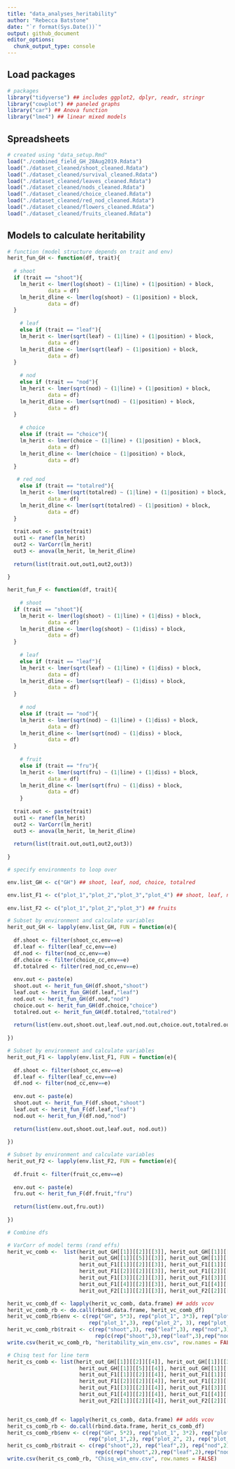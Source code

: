 ```yaml
---
title: "data_analyses_heritability"
author: "Rebecca Batstone"
date: "`r format(Sys.Date())`"
output: github_document
editor_options: 
  chunk_output_type: console
---
```


## Load packages

```r
# packages
library("tidyverse") ## includes ggplot2, dplyr, readr, stringr
library("cowplot") ## paneled graphs
library("car") ## Anova function
library("lme4") ## linear mixed models
```

## Spreadsheets

```r
# created using "data_setup.Rmd"
load("./combined_field_GH_28Aug2019.Rdata")
load("./dataset_cleaned/shoot_cleaned.Rdata")
load("./dataset_cleaned/survival_cleaned.Rdata")
load("./dataset_cleaned/leaves_cleaned.Rdata")
load("./dataset_cleaned/nods_cleaned.Rdata")
load("./dataset_cleaned/choice_cleaned.Rdata")
load("./dataset_cleaned/red_nod_cleaned.Rdata")
load("./dataset_cleaned/flowers_cleaned.Rdata")
load("./dataset_cleaned/fruits_cleaned.Rdata")
```

## Models to calculate heritability

```r

# function (model structure depends on trait and env)
herit_fun_GH <- function(df, trait){
  
  # shoot
  if (trait == "shoot"){
    lm_herit <- lmer(log(shoot) ~ (1|line) + (1|position) + block,
             data = df)
    lm_herit_dline <- lmer(log(shoot) ~ (1|position) + block,
             data = df)
  }
  
    # leaf
    else if (trait == "leaf"){
    lm_herit <- lmer(sqrt(leaf) ~ (1|line) + (1|position) + block,
             data = df)
    lm_herit_dline <- lmer(sqrt(leaf) ~ (1|position) + block,
             data = df)
  }
  
    # nod
    else if (trait == "nod"){
    lm_herit <- lmer(sqrt(nod) ~ (1|line) + (1|position) + block,
             data = df)
    lm_herit_dline <- lmer(sqrt(nod) ~ (1|position) + block,
             data = df)
  }
  
    # choice
    else if (trait == "choice"){
    lm_herit <- lmer(choice ~ (1|line) + (1|position) + block,
             data = df)
    lm_herit_dline <- lmer(choice ~ (1|position) + block,
             data = df)
  }

   # red_nod
    else if (trait == "totalred"){
    lm_herit <- lmer(sqrt(totalred) ~ (1|line) + (1|position) + block,
             data = df)
    lm_herit_dline <- lmer(sqrt(totalred) ~ (1|position) + block,
             data = df)
  }
  
  trait.out <- paste(trait)
  out1 <- ranef(lm_herit)
  out2 <- VarCorr(lm_herit)
  out3 <- anova(lm_herit, lm_herit_dline)
  
  return(list(trait.out,out1,out2,out3))
  
}

herit_fun_F <- function(df, trait){
  
    # shoot
  if (trait == "shoot"){
    lm_herit <- lmer(log(shoot) ~ (1|line) + (1|diss) + block,
             data = df)
    lm_herit_dline <- lmer(log(shoot) ~ (1|diss) + block,
             data = df)
  }
  
    # leaf
    else if (trait == "leaf"){
    lm_herit <- lmer(sqrt(leaf) ~ (1|line) + (1|diss) + block,
             data = df)
    lm_herit_dline <- lmer(sqrt(leaf) ~ (1|diss) + block,
             data = df)
  }
  
    # nod
    else if (trait == "nod"){
    lm_herit <- lmer(sqrt(nod) ~ (1|line) + (1|diss) + block,
             data = df)
    lm_herit_dline <- lmer(sqrt(nod) ~ (1|diss) + block,
             data = df)
  }
  
    # fruit
    else if (trait == "fru"){
    lm_herit <- lmer(sqrt(fru) ~ (1|line) + (1|diss) + block,
             data = df)
    lm_herit_dline <- lmer(sqrt(fru) ~ (1|diss) + block,
             data = df)
    }
  
  trait.out <- paste(trait)
  out1 <- ranef(lm_herit)
  out2 <- VarCorr(lm_herit)
  out3 <- anova(lm_herit, lm_herit_dline)
  
  return(list(trait.out,out1,out2,out3))
  
}

# specify environments to loop over

env.list_GH <- c("GH") ## shoot, leaf, nod, choice, totalred

env.list_F1 <- c("plot_1","plot_2","plot_3","plot_4") ## shoot, leaf, nod
  
env.list_F2 <- c("plot_1","plot_2","plot_3") ## fruits

# Subset by environment and calculate variables
herit_out_GH <- lapply(env.list_GH, FUN = function(e){
  
  df.shoot <- filter(shoot_cc,env==e)
  df.leaf <- filter(leaf_cc,env==e)
  df.nod <- filter(nod_cc,env==e)
  df.choice <- filter(choice_cc,env==e)
  df.totalred <- filter(red_nod_cc,env==e)
  
  env.out <- paste(e)
  shoot.out <- herit_fun_GH(df.shoot,"shoot")
  leaf.out <- herit_fun_GH(df.leaf,"leaf")
  nod.out <- herit_fun_GH(df.nod,"nod")
  choice.out <- herit_fun_GH(df.choice,"choice")
  totalred.out <- herit_fun_GH(df.totalred,"totalred")
  
  return(list(env.out,shoot.out,leaf.out,nod.out,choice.out,totalred.out))
  
})

# Subset by environment and calculate variables
herit_out_F1 <- lapply(env.list_F1, FUN = function(e){
  
  df.shoot <- filter(shoot_cc,env==e)
  df.leaf <- filter(leaf_cc,env==e)
  df.nod <- filter(nod_cc,env==e)
  
  env.out <- paste(e)
  shoot.out <- herit_fun_F(df.shoot,"shoot")
  leaf.out <- herit_fun_F(df.leaf,"leaf")
  nod.out <- herit_fun_F(df.nod,"nod")
  
  return(list(env.out,shoot.out,leaf.out, nod.out))
  
})

# Subset by environment and calculate variables
herit_out_F2 <- lapply(env.list_F2, FUN = function(e){
  
  df.fruit <- filter(fruit_cc,env==e)
  
  env.out <- paste(e)
  fru.out <- herit_fun_F(df.fruit,"fru")
  
  return(list(env.out,fru.out))
  
})

# Combine dfs

# VarCorr of model terms (rand effs)
herit_vc_comb <-  list(herit_out_GH[[1]][[2]][[3]], herit_out_GH[[1]][[3]][[3]], herit_out_GH[[1]][[4]][[3]],
                       herit_out_GH[[1]][[5]][[3]], herit_out_GH[[1]][[6]][[3]], ## GH only
                       herit_out_F1[[1]][[2]][[3]], herit_out_F1[[1]][[3]][[3]], herit_out_F1[[1]][[4]][[3]], ## p1
                       herit_out_F1[[2]][[2]][[3]], herit_out_F1[[2]][[3]][[3]], herit_out_F1[[2]][[4]][[3]], ## p2
                       herit_out_F1[[3]][[2]][[3]], herit_out_F1[[3]][[3]][[3]], herit_out_F1[[3]][[4]][[3]], ## p3
                       herit_out_F1[[4]][[2]][[3]], herit_out_F1[[4]][[3]][[3]], herit_out_F1[[4]][[4]][[3]], ## p4
                       herit_out_F2[[1]][[2]][[3]], herit_out_F2[[2]][[2]][[3]], herit_out_F2[[3]][[2]][[3]]) ## fruit

herit_vc_comb_df <- lapply(herit_vc_comb, data.frame) ## adds vcov
herit_vc_comb_rb <- do.call(rbind.data.frame, herit_vc_comb_df)
herit_vc_comb_rb$env <- c(rep("GH", 5*3), rep("plot_1", 3*3), rep("plot_2", 3*3), rep("plot_3", 3*3), rep("plot_4", 3*3),
                          rep("plot_1",3), rep("plot_2", 3), rep("plot_3",3))
herit_vc_comb_rb$trait <- c(rep("shoot",3), rep("leaf",3), rep("nod",3), rep("choice",3), rep("red_nod",3),
                            rep(c(rep("shoot",3),rep("leaf",3),rep("nod",3)), 4),rep("fruit", 3*3))
write.csv(herit_vc_comb_rb, "heritability_win_env.csv", row.names = FALSE)

# Chisq test for line term
herit_cs_comb <- list(herit_out_GH[[1]][[2]][[4]], herit_out_GH[[1]][[3]][[4]], herit_out_GH[[1]][[4]][[4]],
                       herit_out_GH[[1]][[5]][[4]], herit_out_GH[[1]][[6]][[4]], ## GH only
                       herit_out_F1[[1]][[2]][[4]], herit_out_F1[[1]][[3]][[4]], herit_out_F1[[1]][[4]][[4]], ## p1
                       herit_out_F1[[2]][[2]][[4]], herit_out_F1[[2]][[3]][[4]], herit_out_F1[[2]][[4]][[4]], ## p2
                       herit_out_F1[[3]][[2]][[4]], herit_out_F1[[3]][[3]][[4]], herit_out_F1[[3]][[4]][[4]], ## p3
                       herit_out_F1[[4]][[2]][[4]], herit_out_F1[[4]][[3]][[4]], herit_out_F1[[4]][[4]][[4]], ## p4
                       herit_out_F2[[1]][[2]][[4]], herit_out_F2[[2]][[2]][[4]], herit_out_F2[[3]][[2]][[4]]) ## fruit


herit_cs_comb_df <- lapply(herit_cs_comb, data.frame) ## adds vcov
herit_cs_comb_rb <- do.call(rbind.data.frame, herit_cs_comb_df)
herit_cs_comb_rb$env <- c(rep("GH", 5*2), rep("plot_1", 3*2), rep("plot_2", 3*2), rep("plot_3", 3*2), rep("plot_4", 3*2),
                          rep("plot_1",2), rep("plot_2", 2), rep("plot_3",2))
herit_cs_comb_rb$trait <- c(rep("shoot",2), rep("leaf",2), rep("nod",2), rep("choice",2), rep("red_nod",2),
                            rep(c(rep("shoot",2),rep("leaf",2),rep("nod",2)), 4),rep("fruit", 3*2))
write.csv(herit_cs_comb_rb, "Chisq_win_env.csv", row.names = FALSE)
```

